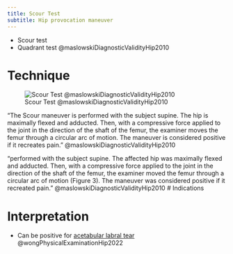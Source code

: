 ```yaml
---
title: Scour Test
subtitle: Hip provocation maneuver
---
```


:::{.callout title="AKA"}

- Scour test
- Quadrant test @maslowskiDiagnosticValidityHip2010

:::

# Technique

![Scour Test @maslowskiDiagnosticValidityHip2010](/The Archive/Examination/Tests and Measures/Lower extremity tests/Hip Tests/images/maslowskiDiagnosticValidityHip2010 fig3 scour test.png)

"The Scour maneuver is performed with the subject supine. The hip is maximally flexed and adducted. Then, with a compressive force applied to the joint in the direction of the shaft of the femur, the examiner moves the femur through a circular arc of motion. The maneuver is considered positive if it recreates pain." @maslowskiDiagnosticValidityHip2010


"performed with the subject supine. The affected hip was maximally flexed and adducted. Then, with a compressive force applied to the joint in the direction of the shaft of the femur, the examiner moved the femur through a circular arc of motion (Figure 3). The maneuver was considered positive if it recreated pain." @maslowskiDiagnosticValidityHip2010
# Indications

# Interpretation

- Can be positive for [acetabular labral tear]({{< var ref-acetebular-labral-tear.path >}}) @wongPhysicalExaminationHip2022

 